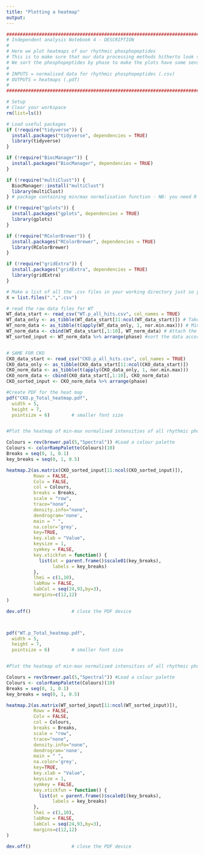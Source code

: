 ```yaml
---
title: "Plotting a heatmap"
output:
---
```


```r
#######################################################################################################################################
# Independent analysis Notebook 4 - DESCRIPTION
#
# Here we plot heatmaps of our rhythmic phosphopeptides
# This is to make sure that our data processing methods hitherto look sensible by eye!
# We sort the phosphopeptides by phase to make the plots have some sense, and to eye-ball for any phase patterns
#
# INPUTS = normalised data for rhythmic phosphopeptides (.csv)
# OUTPUTS = heatmaps (.pdf)
# 
#######################################################################################################################################
```

```r
# Setup
# Clear your workspace
rm(list=ls())

# Load useful packages
if (!require("tidyverse")) {
  install.packages("tidyverse", dependencies = TRUE)
  library(tidyverse)
} 

if (!require("BiocManager")) {
  install.packages("BiocManager", dependencies = TRUE)
}

if (!require("multiClust")) {
  BiocManager::install("multiClust")
  library(multiClust)
} # package containing min/max normalisation function - NB: you need R version ≥ 3.6.0 for this!

if (!require("gplots")) {
  install.packages("gplots", dependencies = TRUE)
  library(gplots)
}

if (!require("RColorBrewer")) {
  install.packages("RColorBrewer", dependencies = TRUE)
  library(RColorBrewer)
}

if (!require("gridExtra")) {
  install.packages("gridExtra", dependencies = TRUE)
  library(gridExtra)
}

# Make a list of all the .csv files in your working directory just so you can see what's going on
X = list.files(".",".csv")

# read the raw data files for WT
WT_data_start <- read_csv("WT.p_all_hits.csv", col_names = TRUE)
WT_data_only <- as_tibble(WT_data_start[11:ncol(WT_data_start)]) # Take only the data columns
WT_norm_data <- as_tibble(t(apply(WT_data_only, 1, nor.min.max))) # Min-max normalise each protein, then transform the resulting matrix (the apply function gives the results in columns instead of rows), then convert it into a tibble
WT_norm_data <- cbind(WT_data_start[,1:10], WT_norm_data) # Attach the protein names and stats to the min-max normalised data
WT_sorted_input <- WT_norm_data %>% arrange(phase) #sort the data according to phase


# SAME FOR CKO
CKO_data_start <- read_csv("CKO.p_all_hits.csv", col_names = TRUE)
CKO_data_only <- as_tibble(CKO_data_start[11:ncol(CKO_data_start)])
CKO_norm_data <- as_tibble(t(apply(CKO_data_only, 1, nor.min.max)))
CKO_norm_data <- cbind(CKO_data_start[,1:10], CKO_norm_data)
CKO_sorted_input <- CKO_norm_data %>% arrange(phase)

```

```r
#Create PDF for the heat map        
pdf("CKO.p_Total_heatmap.pdf",    
  width = 5,        
  height = 7,
  pointsize = 6)        # smaller font size


#Plot the heatmap of min-max normalised intensities of all rhythmic phosphopeptides, sorted in order of phase

Colours = rev(brewer.pal(5,"Spectral")) #Load a colour palette
Colours <- colorRampPalette(Colours)(10)
Breaks = seq(0, 1, 0.1)
key_breaks = seq(0, 1, 0.5)

heatmap.2(as.matrix(CKO_sorted_input[11:ncol(CKO_sorted_input)]),
          Rowv = FALSE, 
          Colv = FALSE,
          col = Colours,
          breaks = Breaks,
          scale = "row", 
          trace="none",
          density.info="none",
          dendrogram='none',
          main = " ",
          na.color='grey',
          key=TRUE,
          key.xlab = "Value",
          keysize = 1,
          symkey = FALSE,
          key.xtickfun = function() {
            list(at = parent.frame()$scale01(key_breaks),
                 labels = key_breaks)
          },
          lhei = c(1,10),
          labRow = FALSE,
          labCol = seq(24,93,by=3),
          margins=c(12,12)
)

dev.off()               # close the PDF device



pdf("WT.p_Total_heatmap.pdf",    
  width = 5,        
  height = 7,
  pointsize = 6)        # smaller font size


#Plot the heatmap of min-max normalised intensities of all rhythmic phosphopeptides, sorted in order of phase

Colours = rev(brewer.pal(5,"Spectral")) #Load a colour palette
Colours <- colorRampPalette(Colours)(10)
Breaks = seq(0, 1, 0.1)
key_breaks = seq(0, 1, 0.5)

heatmap.2(as.matrix(WT_sorted_input[11:ncol(WT_sorted_input)]),
          Rowv = FALSE, 
          Colv = FALSE,
          col = Colours,
          breaks = Breaks,
          scale = "row", 
          trace="none",
          density.info="none",
          dendrogram='none',
          main = " ",
          na.color='grey',
          key=TRUE,
          key.xlab = "Value",
          keysize = 1,
          symkey = FALSE,
          key.xtickfun = function() {
            list(at = parent.frame()$scale01(key_breaks),
                 labels = key_breaks)
          },
          lhei = c(1,10),
          labRow = FALSE,
          labCol = seq(24,93,by=3),
          margins=c(12,12)
)

dev.off()               # close the PDF device
```

